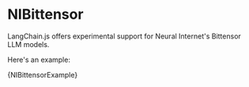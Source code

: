 # NIBittensor

LangChain.js offers experimental support for Neural Internet's Bittensor LLM models.

Here's an example:


<CodeBlock language="typescript">{NIBittensorExample}</CodeBlock>
